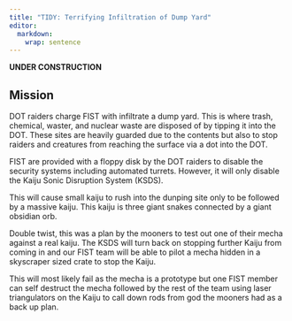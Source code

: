 ```yaml
---
title: "TIDY: Terrifying Infiltration of Dump Yard"
editor: 
  markdown: 
    wrap: sentence
---
```


__UNDER CONSTRUCTION__

## Mission

DOT raiders charge FIST with infiltrate a dump yard. 
This is where trash, chemical, waster, and nuclear waste are disposed of by tipping it into the DOT.
These sites are heavily guarded due to the contents but also to stop raiders and creatures from reaching the surface via a dot into the DOT.

FIST are provided with a floppy disk by the DOT raiders to disable the security systems including automated turrets. However, it will only disable the Kaiju Sonic Disruption System (KSDS).

This will cause small kaiju to rush into the dunping site only to be followed by a massive kaiju. This kaiju is three giant snakes connected by a giant obsidian orb.

Double twist, this was a plan by the mooners to test out one of their mecha against a real kaiju. The KSDS will turn back on stopping further Kaiju from coming in and our FIST team will be able to pilot a mecha hidden in a skyscraper sized crate to stop the Kaiju.

This will most likely fail as the mecha is a prototype but one FIST member can self destruct the mecha followed by the rest of the team using laser triangulators on the Kaiju to call down rods from god the mooners had as a back up plan.